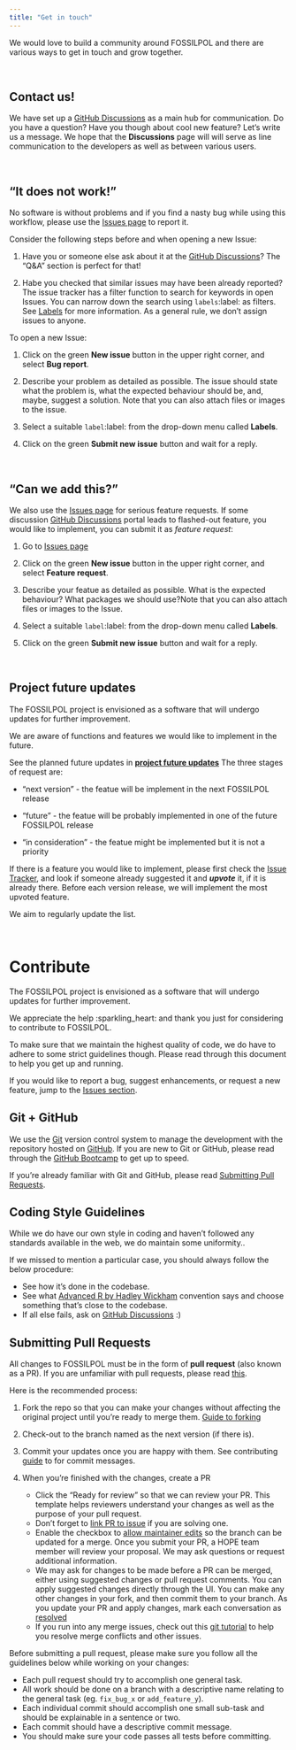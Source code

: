 ```yaml
---
title: "Get in touch"
---
```


We would love to build a community around FOSSILPOL and there are various ways to get in touch and grow together.

<br>

## Contact us!

We have set up a [GitHub Discussions](https://github.com/HOPE-UIB-BIO/FOSSILPOL-issues/discussions) as a main hub for communication. Do you have a question? Have you though about cool new feature? Let's write us a message. We hope that the **Discussions** page will will serve as line communication to the developers as well as between various users.

<br>

## "It does not work!"

No software is without problems and if you find a nasty bug while using this workflow, please use the [Issues page](https://github.com/HOPE-UIB-BIO/FOSSILPOL-issues/issues) to report it.   

Consider the following steps before and when opening a new Issue:

1. Have you or someone else ask about it at the [GitHub Discussions](https://github.com/HOPE-UIB-BIO/FOSSILPOL-issues/discussions)? The "Q&A" section is perfect for that!

2. Habe you checked that similar issues may have been already reported? The issue tracker has a filter function to search for keywords in open Issues. You can narrow down the search using `labels`:label: as filters. See [Labels](https://docs.github.com/en/issues/using-labels-and-milestones-to-track-work/managing-labels) for more information. As a general rule, we don't assign issues to anyone. 

To open a new Issue:

1. Click on the green **New issue** button in the upper right corner, and select **Bug report**. 
   
2. Describe your problem as detailed as possible. The issue should state what the problem is, what the expected behaviour should be, and, maybe, suggest a solution. Note that you can also attach files or images to the issue.

3. Select a suitable `label`:label: from the drop-down menu called **Labels**.

4. Click on the green **Submit new issue** button and wait for a reply.

<br>

## "Can we add this?"

We also use the [Issues page](https://github.com/HOPE-UIB-BIO/FOSSILPOL-issues/issues) for serious feature requests. If some discussion [GitHub Discussions](https://github.com/HOPE-UIB-BIO/FOSSILPOL-issues/discussions) portal leads to flashed-out feature, you would like to implement, you can submit it as *feature request*:

1. Go to [Issues page](https://github.com/HOPE-UIB-BIO/FOSSILPOL-issues/issues)

2. Click on the green **New issue** button in the upper right corner, and select **Feature request**. 

3. Describe your featue as detailed as possible. What is the expected behaviour? What packages we should use?Note that you can also attach files or images to the Issue.

4. Select a suitable `label`:label: from the drop-down menu called **Labels**.

5. Click on the green **Submit new issue** button and wait for a reply.

<br>

## Project future updates

The FOSSILPOL project is envisioned as a software that will undergo updates for further improvement. 

We are aware of functions and features we would like to implement in the future.

See the planned future updates in **[project future updates](https://github.com/orgs/HOPE-UIB-BIO/projects/3)** The three stages of request are: 

* "next version" - the featue will be implement in the next FOSSILPOL release

* "future" - the featue will be probably implemented in one of the future FOSSILPOL release

* "in consideration" - the featue might be implemented but it is not a priority

If there is a feature you would like to implement, please first check the [Issue Tracker](https://github.com/HOPE-UIB-BIO/FOSSILPOL-issues/issues), and look if someone already suggested it and ***upvote*** it, if it is already there. Before each version release, we will implement the most upvoted feature.

We aim to regularly update the list.

<br>

# Contribute

The FOSSILPOL project is envisioned as a software that will undergo updates for further improvement. 

We appreciate the help :sparkling_heart: and thank you just for considering to contribute to FOSSILPOL.

To make sure that we maintain the highest quality of code, we do have to adhere to some strict guidelines though. Please read through this document to help you get up and running.

If you would like to report a bug, suggest enhancements, or request a new
feature, jump to the [Issues section](#issues).

## Git + GitHub <a name = "git"></a>

We use the [Git](https://git-scm.com/) version control system to manage the development with the repository hosted on [GitHub](https://github.com). If you are new to Git or GitHub, please read through the
[GitHub Bootcamp](https://help.github.com/categories/bootcamp/) to get up to speed.

If you're already familiar with Git and GitHub, please read
[Submitting Pull Requests](#submitting-pull-requests).

## Coding Style Guidelines <a name = "guide"></a>

While we do have our own style in coding and haven't followed any standards available
in the web, we do maintain some uniformity..

If we missed to mention a particular case, you should always follow the below
procedure:

* See how it's done in the codebase.
* See what [Advanced R by Hadley Wickham](http://adv-r.had.co.nz/Style.html) convention says and choose something that's close to the codebase.
* If all else fails, ask on [GitHub Discussions](https://github.com/HOPE-UIB-BIO/FOSSILPOL-issues/discussions) :)

## Submitting Pull Requests <a name = "PR"></a>

All changes to FOSSILPOL must be in the form of  **pull request** (also known as a PR). If you are unfamiliar with pull requests, please read [this](https://git-scm.com/book/en/v2/GitHub-Contributing-to-a-Project>).

Here is the recommended process:

1. Fork the repo so that you can make your changes without affecting the original project until you're ready to merge them. [Guide to forking](https://docs.github.com/en/get-started/quickstart/fork-a-repo#fork-an-example-repository)

2. Check-out to the branch named as the next version (if there is).

3. Commit your updates once you are happy with them. See contributing [guide](https://github.com/atom/atom/blob/master/CONTRIBUTING.md#git-commit-messages) to for commit messages.

4. When you're finished with the changes, create a PR
   + Click the "Ready for review" so that we can review your PR. This template helps reviewers understand your changes as well as the purpose of your pull request.
   + Don't forget to [link PR to issue](https://docs.github.com/en/issues/tracking-your-work-with-issues/linking-a-pull-request-to-an-issue) if you are solving one.
   + Enable the checkbox to [allow maintainer edits](https://docs.github.com/en/pull-requests/collaborating-with-pull-requests/working-with-forks/allowing-changes-to-a-pull-request-branch-created-from-a-fork) so the branch can be updated for a merge. Once you submit your PR, a HOPE team member will review your proposal. We may ask questions or request additional information.
   + We may ask for changes to be made before a PR can be merged, either using suggested changes or pull request comments. You can apply suggested changes directly through the UI. You can make any other changes in your fork, and then commit them to your branch.
As you update your PR and apply changes, mark each conversation as [resolved](https://docs.github.com/en/pull-requests/collaborating-with-pull-requests/reviewing-changes-in-pull-requests/commenting-on-a-pull-request#resolving-conversations)
   + If you run into any merge issues, check out this [git tutorial](https://lab.github.com/githubtraining/managing-merge-conflicts) to help you resolve merge conflicts and other issues.

Before submitting a pull request, please make sure you follow all the guidelines
below while working on your changes:

* Each pull request should try to accomplish one general task.
* All work should be done on a branch with a descriptive name relating to the
  general task (eg. `fix_bug_x` or `add_feature_y`).
* Each individual commit should accomplish one small sub-task and should be
  explainable in a sentence or two.
* Each commit should have a descriptive commit message.
* You should make sure your code passes all tests before committing.
